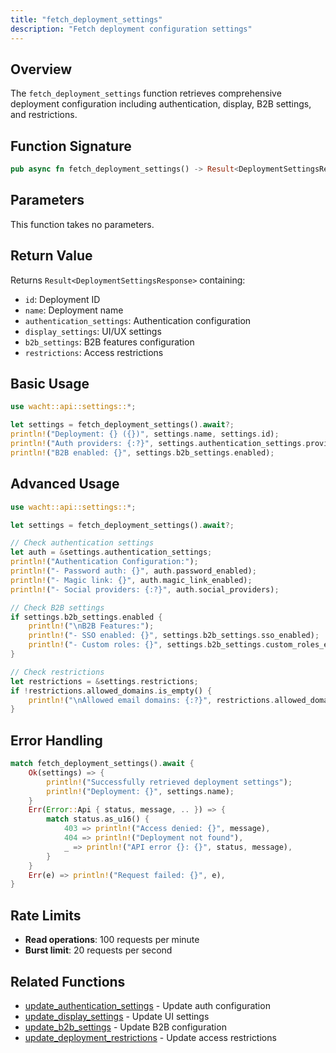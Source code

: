 ```yaml
---
title: "fetch_deployment_settings"
description: "Fetch deployment configuration settings"
---
```


## Overview

The `fetch_deployment_settings` function retrieves comprehensive deployment configuration including authentication, display, B2B settings, and restrictions.

## Function Signature

```rust
pub async fn fetch_deployment_settings() -> Result<DeploymentSettingsResponse>
```

## Parameters

This function takes no parameters.

## Return Value

Returns `Result<DeploymentSettingsResponse>` containing:
- `id`: Deployment ID
- `name`: Deployment name
- `authentication_settings`: Authentication configuration
- `display_settings`: UI/UX settings
- `b2b_settings`: B2B features configuration
- `restrictions`: Access restrictions

## Basic Usage

```rust
use wacht::api::settings::*;

let settings = fetch_deployment_settings().await?;
println!("Deployment: {} ({})", settings.name, settings.id);
println!("Auth providers: {:?}", settings.authentication_settings.providers);
println!("B2B enabled: {}", settings.b2b_settings.enabled);
```

## Advanced Usage

```rust
use wacht::api::settings::*;

let settings = fetch_deployment_settings().await?;

// Check authentication settings
let auth = &settings.authentication_settings;
println!("Authentication Configuration:");
println!("- Password auth: {}", auth.password_enabled);
println!("- Magic link: {}", auth.magic_link_enabled);
println!("- Social providers: {:?}", auth.social_providers);

// Check B2B settings
if settings.b2b_settings.enabled {
    println!("\nB2B Features:");
    println!("- SSO enabled: {}", settings.b2b_settings.sso_enabled);
    println!("- Custom roles: {}", settings.b2b_settings.custom_roles_enabled);
}

// Check restrictions
let restrictions = &settings.restrictions;
if !restrictions.allowed_domains.is_empty() {
    println!("\nAllowed email domains: {:?}", restrictions.allowed_domains);
}
```

## Error Handling

```rust
match fetch_deployment_settings().await {
    Ok(settings) => {
        println!("Successfully retrieved deployment settings");
        println!("Deployment: {}", settings.name);
    }
    Err(Error::Api { status, message, .. }) => {
        match status.as_u16() {
            403 => println!("Access denied: {}", message),
            404 => println!("Deployment not found"),
            _ => println!("API error {}: {}", status, message),
        }
    }
    Err(e) => println!("Request failed: {}", e),
}
```

## Rate Limits

- **Read operations**: 100 requests per minute
- **Burst limit**: 20 requests per second

## Related Functions

- [update_authentication_settings](update-authentication-settings) - Update auth configuration
- [update_display_settings](update-display-settings) - Update UI settings
- [update_b2b_settings](update-b2b-settings) - Update B2B configuration
- [update_deployment_restrictions](update-deployment-restrictions) - Update access restrictions
